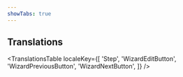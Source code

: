 ```yaml
---
showTabs: true
---
```



## Translations

<TranslationsTable
  localeKey={[
    'Step',
    'WizardEditButton',
    'WizardPreviousButton',
    'WizardNextButton',
  ]}
/>
